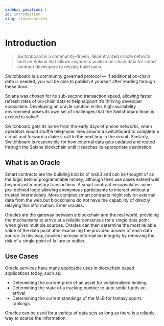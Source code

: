 ```yaml
---
sidebar_position: 1
id: introduction
slug: /introduction
---
```


# Introduction

> Switchboard is a community-driven, decentralized oracle network built on Solana that allows anyone to publish on-chain data for smart contract developers to reliably build upon.

Switchboard is a community governed protocol — if additional on-chain data is needed, you will be able to publish it yourself after reading through these docs.

Solana was chosen for its sub-second transaction speed, allowing faster refresh rates of on-chain data to help support it’s thriving developer ecosystem. Developing an oracle solution in this high-availability environment poses its own set of challenges that the Switchboard team is excited to solve!

Switchboard gets its name from the early days of phone networks, when operators would shuffle telephone lines around a switchboard to complete a circuit and forward a dialer’s call to the next hop in the circuit. Similarly, Switchboard is responsible for how external data gets updated and routed through the Solana blockchain until it reaches its appropriate destination.

## What is an Oracle

Smart contracts are the building blocks of web3 and can be thought of as the logic behind programmable money, although their use cases extend well beyond just monetary transactions. A smart contract encapsulates some pre-defined logic allowing anonymous participants to interact without a trusted intermediary. More complex smart contracts might rely on external data from the web but blockchains do not have the capability of directly relaying this information. Enter oracles.

Oracles are the gateway between a blockchain and the real world, providing the mechanisms to arrive at a reliable consensus for a single data point when given multiple sources. Oracles can then determine the most reliable value of the data point after examining the provided answer of each data source. In this way, oracles increase information integrity by removing the risk of a single point of failure or outlier.

## Use Cases

Oracle services have many applicable uses in blockchain based applications today, such as:

- Determining the current price of an asset for collateralized lending
- Determining the state of a tracking number to auto settle funds on arrival
- Determining the current standings of the MLB for fantasy sports rankings

Oracles can be used for a variety of data sets as long as there is a reliable way to source the information.

<!-- TODO: Add quick links to popular pages like architecture, running an oracle, developer resources -->

<!-- TODO: XXXXXXX -->

